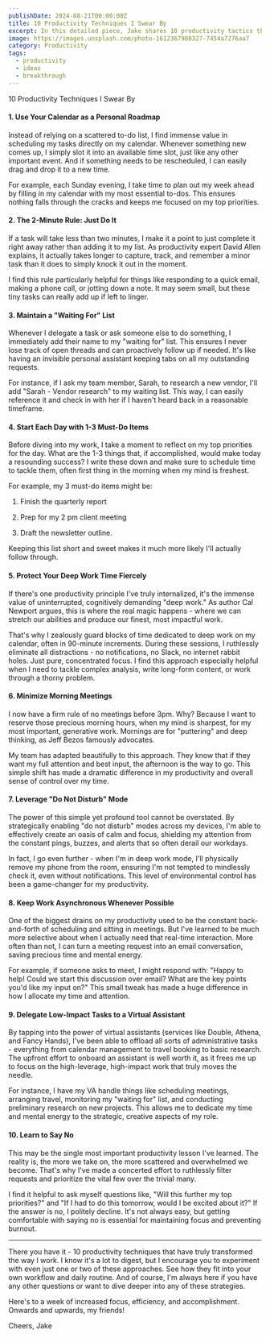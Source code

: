 ```yaml
---
publishDate: 2024-08-21T00:00:00Z
title: 10 Productivity Techniques I Swear By
excerpt: In this detailed piece, Jake shares 10 productivity tactics that have consistently worked well for him over the years. These are not just passing fads, but techniques that have stood the test of time and proven highly effective in helping him stay focused, organized, and efficient.
image: https://images.unsplash.com/photo-1612367980327-7454a7276aa7
category: Productivity
tags:
  - productivity
  - ideas
  - breakthrough
---
```


10 Productivity Techniques I Swear By

#### 1. Use Your Calendar as a Personal Roadmap
Instead of relying on a scattered to-do list, I find immense value in scheduling my tasks directly on my calendar. Whenever something new comes up, I simply slot it into an available time slot, just like any other important event. And if something needs to be rescheduled, I can easily drag and drop it to a new time.

For example, each Sunday evening, I take time to plan out my week ahead by filling in my calendar with my most essential to-dos. This ensures nothing falls through the cracks and keeps me focused on my top priorities.

#### 2. The 2-Minute Rule: Just Do It
If a task will take less than two minutes, I make it a point to just complete it right away rather than adding it to my list. As productivity expert David Allen explains, it actually takes longer to capture, track, and remember a minor task than it does to simply knock it out in the moment.

I find this rule particularly helpful for things like responding to a quick email, making a phone call, or jotting down a note. It may seem small, but these tiny tasks can really add up if left to linger.

#### 3. Maintain a "Waiting For" List
Whenever I delegate a task or ask someone else to do something, I immediately add their name to my "waiting for" list. This ensures I never lose track of open threads and can proactively follow up if needed. It's like having an invisible personal assistant keeping tabs on all my outstanding requests.

For instance, if I ask my team member, Sarah, to research a new vendor, I'll add "Sarah - Vendor research" to my waiting list. This way, I can easily reference it and check in with her if I haven't heard back in a reasonable timeframe.

#### 4. Start Each Day with 1-3 Must-Do Items
Before diving into my work, I take a moment to reflect on my top priorities for the day. What are the 1-3 things that, if accomplished, would make today a resounding success? I write these down and make sure to schedule time to tackle them, often first thing in the morning when my mind is freshest.

For example, my 3 must-do items might be:

1) Finish the quarterly report

2) Prep for my 2 pm client meeting

3) Draft the newsletter outline.

Keeping this list short and sweet makes it much more likely I'll actually follow through.

#### 5. Protect Your Deep Work Time Fiercely
If there's one productivity principle I've truly internalized, it's the immense value of uninterrupted, cognitively demanding "deep work." As author Cal Newport argues, this is where the real magic happens - where we can stretch our abilities and produce our finest, most impactful work.

That's why I zealously guard blocks of time dedicated to deep work on my calendar, often in 90-minute increments. During these sessions, I ruthlessly eliminate all distractions - no notifications, no Slack, no internet rabbit holes. Just pure, concentrated focus. I find this approach especially helpful when I need to tackle complex analysis, write long-form content, or work through a thorny problem.

#### 6. Minimize Morning Meetings
I now have a firm rule of no meetings before 3pm. Why? Because I want to reserve those precious morning hours, when my mind is sharpest, for my most important, generative work. Mornings are for "puttering" and deep thinking, as Jeff Bezos famously advocates.

My team has adapted beautifully to this approach. They know that if they want my full attention and best input, the afternoon is the way to go. This simple shift has made a dramatic difference in my productivity and overall sense of control over my time.

#### 7. Leverage "Do Not Disturb" Mode
The power of this simple yet profound tool cannot be overstated. By strategically enabling "do not disturb" modes across my devices, I'm able to effectively create an oasis of calm and focus, shielding my attention from the constant pings, buzzes, and alerts that so often derail our workdays.

In fact, I go even further - when I'm in deep work mode, I'll physically remove my phone from the room, ensuring I'm not tempted to mindlessly check it, even without notifications. This level of environmental control has been a game-changer for my productivity.

#### 8. Keep Work Asynchronous Whenever Possible
One of the biggest drains on my productivity used to be the constant back-and-forth of scheduling and sitting in meetings. But I've learned to be much more selective about when I actually need that real-time interaction. More often than not, I can turn a meeting request into an email conversation, saving precious time and mental energy.

For example, if someone asks to meet, I might respond with: "Happy to help! Could we start this discussion over email? What are the key points you'd like my input on?" This small tweak has made a huge difference in how I allocate my time and attention.

#### 9. Delegate Low-Impact Tasks to a Virtual Assistant
By tapping into the power of virtual assistants (services like Double, Athena, and Fancy Hands), I've been able to offload all sorts of administrative tasks - everything from calendar management to travel booking to basic research. The upfront effort to onboard an assistant is well worth it, as it frees me up to focus on the high-leverage, high-impact work that truly moves the needle.

For instance, I have my VA handle things like scheduling meetings, arranging travel, monitoring my "waiting for" list, and conducting preliminary research on new projects. This allows me to dedicate my time and mental energy to the strategic, creative aspects of my role.

#### 10. Learn to Say No
This may be the single most important productivity lesson I've learned. The reality is, the more we take on, the more scattered and overwhelmed we become. That's why I've made a concerted effort to ruthlessly filter requests and prioritize the vital few over the trivial many.

I find it helpful to ask myself questions like, "Will this further my top priorities?" and "If I had to do this tomorrow, would I be excited about it?" If the answer is no, I politely decline. It's not always easy, but getting comfortable with saying no is essential for maintaining focus and preventing burnout.

---

There you have it - 10 productivity techniques that have truly transformed the way I work. I know it's a lot to digest, but I encourage you to experiment with even just one or two of these approaches. See how they fit into your own workflow and daily routine. And of course, I'm always here if you have any other questions or want to dive deeper into any of these strategies.

Here's to a week of increased focus, efficiency, and accomplishment. Onwards and upwards, my friends!

Cheers,
Jake
